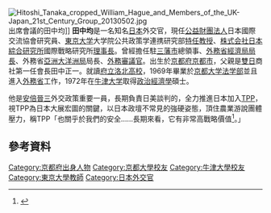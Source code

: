 {{request translation|time=2016-04-24T08:35:17+00:00}}
[[File:Hitoshi_Tanaka_cropped_William_Hague_and_Members_of_the_UK-Japan_21st_Century_Group_20130502.jpg|thumb]]出席會議的田中均]]
'''田中均'''{{BD|1947年|1月15日|||}}是一名知名[[日本|日本]]外交官，現任[[公益財團法人|公益財團法人]]日本國際交流協會研究員、[[東京大学|東京大学]]大学院公共政策学連携研究部[[特任教授|特任教授]]、[[株式会社|株式会社]][[日本綜合研究所_(株式会社)|日本綜合研究所]]國際戰略研究所[[理事長|理事長]]。曾經擔任駐[[三藩市|三藩市]]總領事、[[日本外務省|外務省]][[經濟局|經濟局]][[局長|局長]]、外務省[[亞洲大洋洲局|亞洲大洋洲局]]局長、[[外務審議官|外務審議官]]。出生於[[京都府|京都府]][[京都市|京都市]]，父親是[[雙日|雙日]]商社第一任會長田中正一。就讀[[京都府立洛北高等学校・附属中学校|府立洛北高校]]，1969年畢業於[[京都大学|京都大学]][[法学部|法学部]]並且進入[[日本外務省|外務省]]工作，1972年在[[牛津大学|牛津大学]]取得[[政治經濟學|政治經濟學]]碩士。

他是[[安倍晉三|安倍晉三]]外交政策重要一員，長期負責日美談判的，全力推進日本加入[[跨太平洋戰略經濟夥伴關係協議|TPP]]，視TPP為日本大展宏圖的關鍵，以日本政壇不常見的強硬姿態，頂住農業游說團體壓力，稱TPP「也關乎於我們的安全……長期來看，它有非常高戰略價值<ref>{{Cite web |url=http://glocalized-collection.blogspot.hk/2015/10/tpp.html |title=日本加入TPP的危與機 |access-date=2016-04-23 |archive-date=2016-06-24 |archive-url=https://web.archive.org/web/20160624100607/http://glocalized-collection.blogspot.hk/2015/10/tpp.html |dead-url=no }}</ref>。」
==參考資料==
{{reflist}}
{{DEFAULTSORT:Tanaka, Hitoshi}}
[[Category:京都府出身人物|Category:京都府出身人物]]
[[Category:京都大學校友|Category:京都大學校友]]
[[Category:牛津大學校友|Category:牛津大學校友]]
[[Category:東京大學教師|Category:東京大學教師]]
[[Category:日本外交官|Category:日本外交官]]